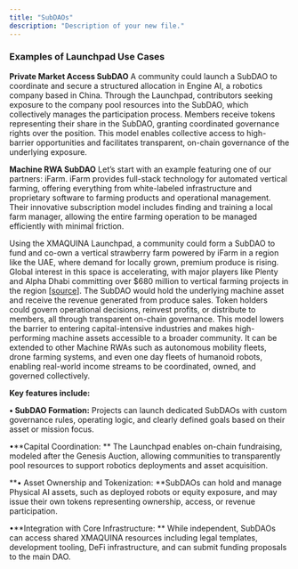 ```yaml
---
title: "SubDAOs"
description: "Description of your new file."
---
```


### **Examples of Launchpad Use Cases**

**Private Market Access SubDAO** A community could launch a SubDAO to coordinate and secure a structured allocation in Engine AI, a robotics company based in China. Through the Launchpad, contributors seeking exposure to the company pool resources into the SubDAO, which collectively manages the participation process. Members receive tokens representing their share in the SubDAO, granting coordinated governance rights over the position. This model enables collective access to high-barrier opportunities and facilitates transparent, on-chain governance of the underlying exposure.

**Machine RWA SubDAO** Let’s start with an example featuring one of our partners: iFarm. iFarm provides full-stack technology for automated vertical farming, offering everything from white-labeled infrastructure and proprietary software to farming products and operational management. Their innovative subscription model includes finding and training a local farm manager, allowing the entire farming operation to be managed efficiently with minimal friction.

Using the XMAQUINA Launchpad, a community could form a SubDAO to fund and co-own a vertical strawberry farm powered by iFarm in a region like the UAE, where demand for locally grown, premium produce is rising. Global interest in this space is accelerating, with major players like Plenty and Alpha Dhabi committing over \$680 million to vertical farming projects in the region [[source](https://www.businesstimes.com.sg/startups-tech/us-startup-plenty-alpha-dhabi-plan-us680-million-vertical-farms)]. The SubDAO would hold the underlying machine asset and receive the revenue generated from produce sales. Token holders could govern operational decisions, reinvest profits, or distribute to members, all through transparent on-chain governance. This model lowers the barrier to entering capital-intensive industries and makes high-performing machine assets accessible to a broader community. It can be extended to other Machine RWAs such as autonomous mobility fleets, drone farming systems, and even one day fleets of humanoid robots, enabling real-world income streams to be coordinated, owned, and governed collectively.

**Key features include:**

**• SubDAO Formation:** Projects can launch dedicated SubDAOs with custom governance rules, operating logic, and clearly defined goals based on their asset or mission focus.

•**Capital Coordination: ** The Launchpad enables on-chain fundraising, modeled after the Genesis Auction, allowing communities to transparently pool resources to support robotics deployments and asset acquisition.

**• Asset Ownership and Tokenization: **SubDAOs can hold and manage Physical AI assets, such as deployed robots or equity exposure, and may issue their own tokens representing ownership, access, or revenue participation.

•**Integration with Core Infrastructure: ** While independent, SubDAOs can access shared XMAQUINA resources including legal templates, development tooling, DeFi infrastructure, and can submit funding proposals to the main DAO.